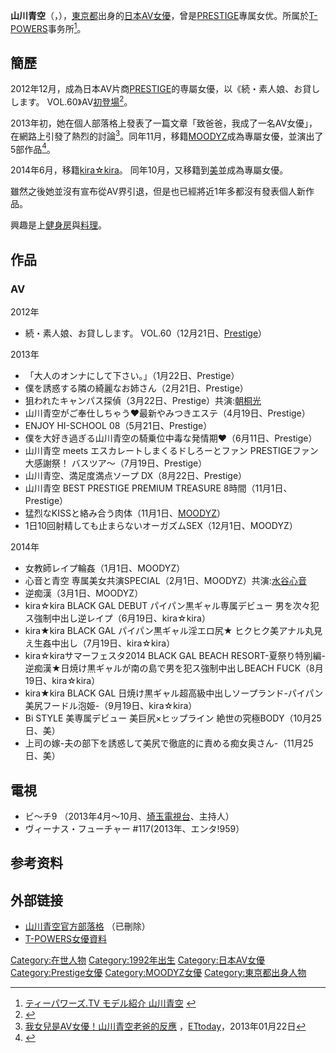 {{AV女優|
|モデル名=山川 青空
|ふりがな=やまかわ せいら
|画像ファイル=
|別名=
|愛称=
|生年=1992
|生月=6
|生日=1
|出身地={{JPN}}[[東京都|東京都]]
|民族=
|瞳の色=
|毛髪の色=
|血液型=[[ABO式血液型|A型]]
|時点=2012年<ref name="山川青空公式ブログ">{{cite web|url=http://blog.livedoor.jp/seira_yamakawa/|title=山川青空公式ブログ|date=2012年12月21日|accessdate=2013年10月21日|author=山川青空公式ブログ|deadurl=yes|archiveurl=https://web.archive.org/web/20140904065641/http://blog.livedoor.jp/seira_yamakawa/|archivedate=2014年9月4日}}</ref>
|身長=165
|体重=
|バスト=88
|ウエスト=58
|ヒップ=84
|カップ=E
|股下=
|靴=
|身体備考=美巨乳、苗條
|ジャンル=[[色情片|色情片]]
|AV出演期間=2012年 -
|活動備考=
|他の活動=
|その他=
}}

{{japanese|japanese=山川 青空|kana=やまかわ せいら|romaji=Yamakawa Seira}}

'''山川青空'''（{{lang-ja|山川青空}}，{{bd|1992年|6月1日|<ref name="山川青空公式ブログ">{{cite web|url=http://blog.livedoor.jp/seira_yamakawa/|title=山川青空公式ブログ|date=2012年12月21日|accessdate=2013年10月21日|author=山川青空公式ブログ|deadurl=yes|archiveurl=https://web.archive.org/web/20140904065641/http://blog.livedoor.jp/seira_yamakawa/|archivedate=2014年9月4日}}</ref>}}），[[東京都|東京都]]出身的[[日本|日本]][[AV女優|AV女優]]，曾是[[Prestige|PRESTIGE]]專属女优。所属於[[T-POWERS|T-POWERS]]事务所<ref>[http://www.t-powers.co.jp/official/model/yamakawa/index.html ティーパワーズ.TV モデル紹介 山川青空] {{webarchive|url=https://web.archive.org/web/20131012134128/http://www.t-powers.co.jp/official/model/yamakawa/index.html |date=2013-10-12 }}</ref>。

== 簡歷 ==
2012年12月，成為日本AV片商[[Prestige|PRESTIGE]]的専屬女優，以《続・素人娘、お貸しします。 VOL.60》AV[[初登場|初登場]]<ref>{{cite web|url=http://www.playno1.com/article-12574-1.html#.Vw4VoDB96hc|title=醜小鴨變天鵝.....了嗎? - 山川青空|publisher=AVNo.1-PLAYNO.1|date=2012-12-24|5=|accessdate=2016-04-13|archive-date=2016-04-12|archive-url=https://web.archive.org/web/20160412203629/http://www.playno1.com/article-12574-1.html#.Vw4VoDB96hc|dead-url=no}}</ref>。

2013年初，她在個人部落格上發表了一篇文章「致爸爸，我成了一名AV女優」，在網路上引發了熱烈的討論<ref>[http://star.ettoday.net/news/155588 我女兒是AV女優！山川青空老爸的反應] {{Wayback|url=http://star.ettoday.net/news/155588 |date=20160331044920 }}，[[ETtoday|ETtoday]]，2013年01月22日</ref>。同年11月，移籍[[MOODYZ|MOODYZ]]成為專屬女優，並演出了5部作品<ref>{{cite web|url=http://www.playno1.com/article-11766-1.html#.Vw4YiTB96hc|title=山川青空‧移籍Moodyz專屬就位|publisher=AVNo.1-PLAYNO.1|date=2013-09-27|5=|accessdate=2016-04-13|archive-date=2014-08-19|archive-url=https://web.archive.org/web/20140819184422/http://www.playno1.com/article-11766-1.html#.Vw4YiTB96hc|dead-url=no}}</ref>。

2014年6月，移籍[[kira☆kira|kira☆kira]]。 同年10月，又移籍到[[美(AV片商)|美]]並成為專屬女優。

雖然之後她並沒有宣布從AV界引退，但是也已經將近1年多都沒有發表個人新作品。

興趣是上[[健身房|健身房]]與[[料理|料理]]。

== 作品 ==
=== AV ===
;2012年
* 続・素人娘、お貸しします。 VOL.60（12月21日、[[Prestige|Prestige]]）

;2013年
* 「大人のオンナにして下さい。」（1月22日、Prestige）
* 僕を誘惑する隣の綺麗なお姉さん（2月21日、Prestige）
* 狙われたキャンパス探偵（3月22日、Prestige）共演:[[朝桐光|朝桐光]]
* 山川青空がご奉仕しちゃう♥最新やみつきエステ（4月19日、Prestige）
* ENJOY HI-SCHOOL 08（5月21日、Prestige）
* 僕を大好き過ぎる山川青空の騎乗位中毒な発情期♥（6月11日、Prestige）
* 山川青空 meets エスカレートしまくるドしろーとファン PRESTIGEファン大感謝祭！ バスツア～（7月19日、Prestige）
* 山川青空、満足度満点ソープ DX（8月22日、Prestige）
* 山川青空 BEST PRESTIGE PREMIUM TREASURE 8時間（11月1日、Prestige）
* 猛烈なKISSと絡み合う肉体（11月1日、[[MOODYZ|MOODYZ]]）
* 1日10回射精しても止まらないオーガズムSEX（12月1日、MOODYZ）

;2014年
* 女教師レイプ輪姦（1月1日、MOODYZ）
* 心音と青空 専属美女共演SPECIAL（2月1日、MOODYZ）共演:[[水谷心音|水谷心音]]
* 逆痴漢（3月1日、MOODYZ）
* kira☆kira BLACK GAL DEBUT パイパン黒ギャル専属デビュー 男を次々犯ス強制中出し逆レイプ（6月19日、kira☆kira）
* kira★kira BLACK GAL パイパン黒ギャル淫エロ尻★ ヒクヒク美アナル丸見え生姦中出し（7月19日、kira☆kira）
* kira☆kiraサマーフェスタ2014 BLACK GAL BEACH RESORT-夏祭り特別編-逆痴漢★日焼け黒ギャルが南の島で男を犯ス強制中出しBEACH FUCK（8月19日、kira☆kira）
* kira★kira BLACK GAL 日焼け黒ギャル超高級中出しソープランド-パイパン美尻フードル泡姫-（9月19日、kira☆kira）
* Bi STYLE 美専属デビュー 美巨尻×ヒップライン 絶世の究極BODY（10月25日、美）
* 上司の嫁-夫の部下を誘惑して美尻で徹底的に責める痴女奥さん-（11月25日、美）

== 電視 ==
*ビ〜チ9 （2013年4月～10月、[[埼玉電視台|埼玉電視台]]、主持人）
*ヴィーナス・フューチャー #117(2013年、エンタ!959）

== 参考资料 ==
{{reflist}}

== 外部链接 ==
* [https://web.archive.org/web/20140904065641/http://blog.livedoor.jp/seira_yamakawa/ 山川青空官方部落格] （已刪除）
* [https://web.archive.org/web/20160323160724/http://www.t-powers.co.jp/official/talent/%E5%B1%B1%E5%B7%9D%E9%9D%92%E7%A9%BA/ T-POWERS女優資料]

{{DEFAULTSORT:Yamakawa Seira}}
[[Category:在世人物|Category:在世人物]]
[[Category:1992年出生|Category:1992年出生]]
[[Category:日本AV女優|Category:日本AV女優]]
[[Category:Prestige女優|Category:Prestige女優]]
[[Category:MOODYZ女優|Category:MOODYZ女優]]
[[Category:東京都出身人物|Category:東京都出身人物]]